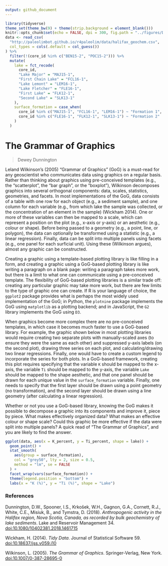 ```yaml
---
output: github_document
---
```


```r
library(tidyverse)
theme_set(theme_bw(9) + theme(strip.background = element_blank()))
knitr::opts_chunk$set(echo = FALSE, dpi = 300, fig.path = "../figures/Dunnington_2_")
data <- read_csv(
  "http://paleolimbot.github.io/r4paleolim/data/halifax_geochem.csv",
  col_types = cols(.default = col_guess())
) %>%
  filter(!(core_id %in% c("BEN15-2", "POC15-2"))) %>%
  mutate(
    lake = fct_recode(
      core_id, 
      "Lake Major" = "MAJ15-1", 
      "First Chain Lake" = "FCL16-1",
      "Lake Lemont" = "LEM16-1",
      "Lake Fletcher" = "FLE16-1",
      "First Lake" = "FLK12-1",
      "Second Lake" = "SLK13-1"
    ),
    surface_formation = case_when(
      core_id %in% c("MAJ15-1", "FCL16-1", "LEM16-1") ~ "Formation 1",
      core_id %in% c("FLE16-1", "FLK12-1", "SLK13-1") ~ "Formation 2"
    )
  )
```

# The Grammar of Graphics

> Dewey Dunnington

Leland Wilkinson's (2005) "Grammar of Graphics" (GoG) is a must-read for any geoscientist who communicates data using graphics on a regular basis. Rather than thinking about graphics using pre-conceived templates (e.g., the "scatterplot", the "bar graph", or the "boxplot"), Wilkinson decomposes graphics into several orthogonal components: data, scales, statistics, geometries, and facets. In most implementations of the GoG, data consists of a table with one row for each object (e.g., a sediment sample), and one column for each variable (e.g., from which lake the sample was collected, or the concentration of an element in the sample) (Wickham 2014). One or more of these variables can then be mapped to a scale, which can represent a position on the plot (e.g., x-axis or y-axis) or an aesthetic (e.g., colour or shape). Before being passed to a geometry (e.g., a point, line, or polygon), the data can optionally be transformed using a statistic (e.g., a linear regression). Finally, data can be split into multiple panels using facets (e.g., one panel for each surficial unit). Using these (Wilkinson argues), almost any graphic can be constructed.

Creating a graphic using a template-based plotting library is like filling in a form, and creating a graphic using a GoG-based plotting library is like writing a paragraph on a blank page: writing a paragraph takes more work, but there is a limit to what one can communicate using a pre-conceived template. The flexibility of GoG-based plotting libraries is a similar trade off: creating any particular graphic may take more work, but there are few limits to the type of graphic one can create. If R is your language of choice, the `ggplot2` package provides what is perhaps the most widely used implementation of the GoG; in Python, the `plotnine` package implements the GoG using `matplotlib` as a plotting backend; and in JavaScript, the `G2` library implements the GoG using `D3`.

When graphics become more complex there are no pre-conceived templates, in which case it becomes much faster to use a GoG-based library. For example, the graphic shown below in most plotting libraries would require creating two separate plots with manually-scaled axes (to ensure they were the same as each other) and suppressed y-axis labels (on the second plot), drawing three series on each plot, and calculating/drawing two linear regressions. Finally, one would have to create a custom legend to incorporate the series for both plots. In a GoG-based framework, creating this plot requires specifying that the variable `K` should be mapped to the x-axis, the variable `Ti` should be mapped to the y-axis, the variable `Lake` should be mapped to the shape aesthetic, and that one panel should be drawn for each unique value in the `surface_formation` variable. Finally, one needs to specify that the first layer should be drawn using a point geometry (no transformation), and the second layer should be drawn using a line geometry (after calculating a linear regression).

Whether or not you use a GoG-based library, knowing the GoG makes it possible to decompose a graphic into its components and improve it, piece by piece. What makes effectively organized data? What makes an effective colour or shape scale? Could this graphic be more effective if the data were split into multiple panels? A quick read of "The Grammar of Graphics", and you are likely to find the answer.

```r
ggplot(data, aes(x = K_percent, y = Ti_percent, shape = lake)) +
  geom_point() +
  stat_smooth(
    aes(group = surface_formation), 
    col = "grey50", lty = 2, size = 0.5,
    method = "lm", se = FALSE
  ) +
  facet_wrap(vars(surface_formation)) +
  theme(legend.position = "bottom") +
  labs(x = "K (%)", y = "Ti (%)", shape = "Lake")
```

### References

Dunnington, D.W., Spooner, I.S., Krkošek, W.H., Gagnon, G.A., Cornett, R.J., White, C.E., Misiuk, B., and Tymstra, D. (2018). *Anthropogenic activity in the Halifax region, Nova Scotia, Canada, as recorded by bulk geochemistry of lake sediments*. Lake and Reservoir Management 34. <doi:10.1080/10402381.2018.1461715>

Wickham, H. (2014). *Tidy Data*. Journal of Statistical Software 59. <doi:10.18637/jss.v059.i10>

Wilkinson, L. (2005). *The Grammar of Graphics*. Springer-Verlag, New York. <doi:10.1007/0-387-28695-0>
